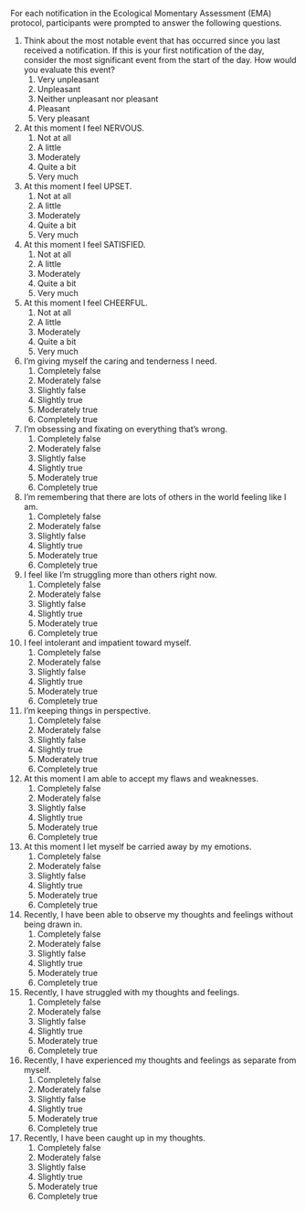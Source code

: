 For each notification in the Ecological Momentary Assessment (EMA) protocol, participants were prompted to answer the following questions.

1. Think about the most notable event that has occurred since you last received a notification. If this is your first notification of the day, consider the most significant event from the start of the day. How would you evaluate this event?
   1) Very unpleasant
   2) Unpleasant
   3) Neither unpleasant nor pleasant
   4) Pleasant
   5) Very pleasant

2. At this moment I feel NERVOUS.
   1) Not at all
   2) A little
   3) Moderately
   4) Quite a bit
   5) Very much

3. At this moment I feel UPSET.
   1) Not at all
   2) A little
   3) Moderately
   4) Quite a bit
   5) Very much

4. At this moment I feel SATISFIED.
   1) Not at all
   2) A little
   3) Moderately
   4) Quite a bit
   5) Very much

5. At this moment I feel CHEERFUL.
   1) Not at all
   2) A little
   3) Moderately
   4) Quite a bit
   5) Very much

6. I’m giving myself the caring and tenderness I need.
   1) Completely false
   2) Moderately false 
   3) Slightly false
   4) Slightly true
   5) Moderately true 
   6) Completely true

7. I’m obsessing and fixating on everything that’s wrong.
   1) Completely false
   2) Moderately false 
   3) Slightly false
   4) Slightly true
   5) Moderately true 
   6) Completely true

8. I’m remembering that there are lots of others in the world feeling like I am.
   1) Completely false
   2) Moderately false 
   3) Slightly false
   4) Slightly true
   5) Moderately true 
   6) Completely true 

9. I feel like I’m struggling more than others right now.
   1) Completely false
   2) Moderately false 
   3) Slightly false
   4) Slightly true
   5) Moderately true 
   6) Completely true

10. I feel intolerant and impatient toward myself.
    1) Completely false
    2) Moderately false 
    3) Slightly false
    4) Slightly true
    5) Moderately true 
    6) Completely true

11. I’m keeping things in perspective.
    1) Completely false
    2) Moderately false 
    3) Slightly false
    4) Slightly true
    5) Moderately true 
    6) Completely true

12. At this moment I am able to accept my flaws and weaknesses.
    1) Completely false
    2) Moderately false 
    3) Slightly false
    4) Slightly true
    5) Moderately true 
    6) Completely true

13. At this moment I let myself be carried away by my emotions.
    1) Completely false
    2) Moderately false 
    3) Slightly false
    4) Slightly true
    5) Moderately true 
    6) Completely true

14. Recently, I have been able to observe my thoughts and feelings without being drawn in.
    1) Completely false
    2) Moderately false 
    3) Slightly false
    4) Slightly true
    5) Moderately true 
    6) Completely true

15. Recently, I have struggled with my thoughts and feelings.
    1) Completely false
    2) Moderately false 
    3) Slightly false
    4) Slightly true
    5) Moderately true 
    6) Completely true

16. Recently, I have experienced my thoughts and feelings as separate from myself. 
    1) Completely false
    2) Moderately false 
    3) Slightly false
    4) Slightly true
    5) Moderately true 
    6) Completely true

17. Recently, I have been caught up in my thoughts.
    1) Completely false
    2) Moderately false 
    3) Slightly false
    4) Slightly true
    5) Moderately true 
    6) Completely true
